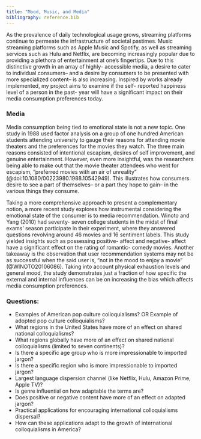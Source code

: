 ```yaml
---
title: "Mood, Music, and Media"
bibliography: reference.bib
---
```



As the prevalence of daily technological usage grows, streaming platforms continue to permeate the infrastructure of societal pastimes. Music streaming platforms such as Apple Music and Spotify, as well as streaming services such as Hulu and Netflix, are becoming increasingly popular due to providing a plethora of entertainment at one’s fingertips. Due to this distinctive growth in an array of highly- accessible media, a desire to cater to individual consumers– and a desire by consumers to be presented with more specialized content– is also increasing. Inspired by works already implemented, my project aims to examine if the self- reported happiness level of a person in the past- year will have a significant impact on their media consumption preferences today.

### Media

Media consumption being tied to emotional state is not a new topic. One study in 1988 used factor analysis on a group of one hundred American students attending university to gauge their reasons for attending movie theaters and the preferences for the movies they watch. The three main reasons consisted of intentional escapism, desires of self improvement, and genuine entertainment. However, even more insightful, was the researchers being able to make out that the movie theater attendees who went for escapism, “preferred movies with an air of unreality” (@doi:10.1080/00223980.1988.10542949). This illustrates how consumers desire to see a part of themselves– or a part they hope to gain– in the various things they consume. 

Taking a more comprehensive approach to present a complementary notion, a more recent study explores how instrumental considering the emotional state of the consumer is to media recommendation. Winoto and Yang (2010) had seventy- seven college students in the midst of final exams’ season participate in their experiment, where they answered questions revolving around 46 movies and 16 sentiment labels. This study yielded insights such as possessing positive- affect and negative- affect have a significant effect on the rating of romantic- comedy movies. Another takeaway is the observation that user recommendation systems may not be as successful when the said user is, “not in the mood to enjoy a movie” (@WINOTO20106086). Taking into account physical exhaustion levels and general mood, the study demonstrates just a fraction of how specific the external and internal influences can be on increasing the bias which affects media consumption preferences.
 



### Questions:
- Examples of American pop culture colloquialisms? OR Example of adopted pop culture colloquialisms?
- What regions in the United States have more of an effect on shared national colloquialisms?
- What regions globally have more of an effect on shared national colloquialisms (limited to seven continents)?
- Is there a specific age group who is more impressionable to imported jargon?
- Is there a specific region who is more impressionable to imported jargon?
- Largest language dispersion channel (like Netflix, Hulu, Amazon Prime, Apple TV)?
- Is genre influential on how adaptable the terms are?
- Does positive or negative content have more of an effect on adapted jargon?
- Practical applications for encouraging international colloquialisms dispersal?
- How can these applications adapt to the growth of international colloquialisms in America?
